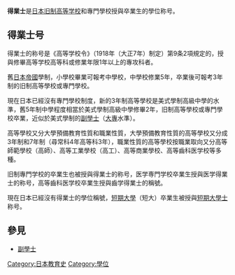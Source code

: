 {{japanese|得業士|とくぎょうし|tokugyōshi}}
'''得業士'''是[[日本|日本]][[旧制高等学校|旧制高等学校]]和專門學校授與卒業生的學位称号。

==得業士号==
得業士的称号是《高等学校令》（1918年（大正7年）制定）第9条2項規定的，授與修畢高等学校高等科或修業年限1年以上的專攻科者。

舊[[日本帝國|日本帝國]]學制，小學校畢業可報考中學校，中學校修業5年，卒業後可報考3年制的旧制高等學校或專門學校。

現在日本已經沒有專門學校制度，新的3年制高等學校是美式學制高級中學的水準，舊5年制中學程度相當於美式學制高級中學修畢2年，旧制高等學校或專門學校卒業，近似於美式學制的[[副學士|副學士]]（[[大專|大專]]水準）。

高等學校又分大學預備教育性質和職業性質，大學預備教育性質的高等學校又分成3年制和7年制（尋常科4年高等科3年），職業性質的高等學校按職業取向又分高等師範學校（高師）、高等工業學校（高工）、高等商業學校、高等齒科医学校等多種。

旧制專門学校的卒業生也被授與得業士的称号，医学専門学校卒業生授與医学得業士的称号，高等齒科医学校卒業生授與齒学得業士的稱號。

現在日本已經沒有得業士的學位稱號，[[短期大學|短期大學]]（短大）卒業生被授與[[短期大學士|短期大學士]]称号。

==參見==
*[[副學士|副學士]]

[[Category:日本教育史|Category:日本教育史]]
[[Category:學位|Category:學位]]